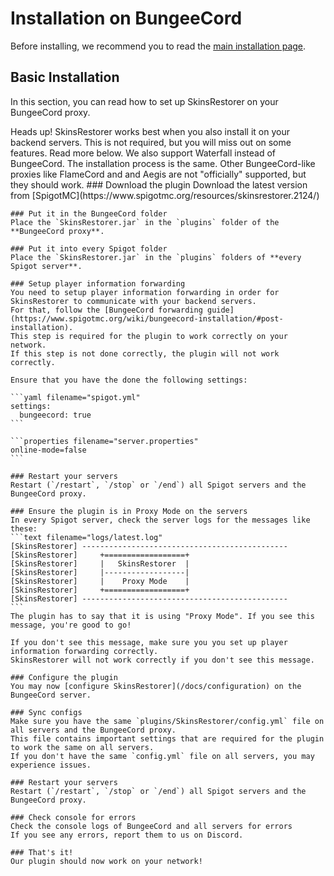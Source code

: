 
# Installation on BungeeCord

Before installing, we recommend you to read the [main installation page](/docs/installation).

## Basic Installation

In this section, you can read how to set up SkinsRestorer on your BungeeCord proxy.

<Callout type="info" emoji="ℹ️">
    Heads up! SkinsRestorer works best when you also install it on your backend servers.
    This is not required, but you will miss out on some features. Read more below.
</Callout>

<Callout type="info" emoji="ℹ️">
    We also support Waterfall instead of BungeeCord. The installation process is the same.
    Other BungeeCord-like proxies like FlameCord and and Aegis are not "officially" supported, but they should work.
</Callout>

<Steps>
    ### Download the plugin
    Download the latest version from [SpigotMC](https://www.spigotmc.org/resources/skinsrestorer.2124/)

    ### Put it in the BungeeCord folder
    Place the `SkinsRestorer.jar` in the `plugins` folder of the **BungeeCord proxy**.

    ### Put it into every Spigot folder
    Place the `SkinsRestorer.jar` in the `plugins` folders of **every Spigot server**.

    ### Setup player information forwarding
    You need to setup player information forwarding in order for SkinsRestorer to communicate with your backend servers.
    For that, follow the [BungeeCord forwarding guide](https://www.spigotmc.org/wiki/bungeecord-installation/#post-installation).
    This step is required for the plugin to work correctly on your network.
    If this step is not done correctly, the plugin will not work correctly.

    Ensure that you have the done the following settings:

    ```yaml filename="spigot.yml"
    settings:
      bungeecord: true
    ```

    ```properties filename="server.properties"
    online-mode=false
    ```

    ### Restart your servers
    Restart (`/restart`, `/stop` or `/end`) all Spigot servers and the BungeeCord proxy.

    ### Ensure the plugin is in Proxy Mode on the servers
    In every Spigot server, check the server logs for the messages like these:
    ```text filename="logs/latest.log"
    [SkinsRestorer] ----------------------------------------------
    [SkinsRestorer]     +==================+
    [SkinsRestorer]     |   SkinsRestorer  |
    [SkinsRestorer]     |------------------|
    [SkinsRestorer]     |    Proxy Mode    |
    [SkinsRestorer]     +==================+
    [SkinsRestorer] ----------------------------------------------
    ```
    The plugin has to say that it is using "Proxy Mode". If you see this message, you're good to go!

    If you don't see this message, make sure you you set up player information forwarding correctly.
    SkinsRestorer will not work correctly if you don't see this message.

    ### Configure the plugin
    You may now [configure SkinsRestorer](/docs/configuration) on the BungeeCord server.

    ### Sync configs
    Make sure you have the same `plugins/SkinsRestorer/config.yml` file on all servers and the BungeeCord proxy.
    This file contains important settings that are required for the plugin to work the same on all servers.
    If you don't have the same `config.yml` file on all servers, you may experience issues.

    ### Restart your servers
    Restart (`/restart`, `/stop` or `/end`) all Spigot servers and the BungeeCord proxy.

    ### Check console for errors
    Check the console logs of BungeeCord and all servers for errors
    If you see any errors, report them to us on Discord.

    ### That's it!
    Our plugin should now work on your network!
</Steps>
